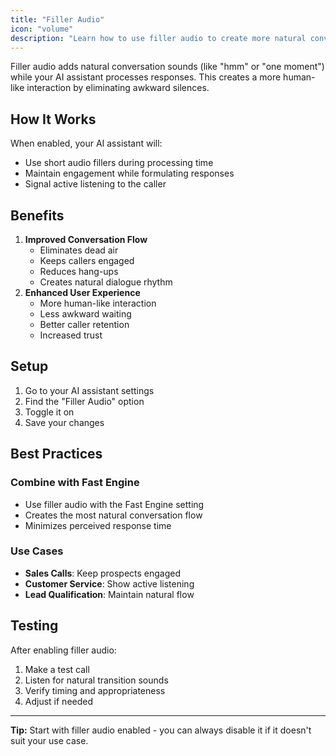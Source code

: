 ```yaml
---
title: "Filler Audio"
icon: "volume"
description: "Learn how to use filler audio to create more natural conversations with your AI assistant"
---
```


Filler audio adds natural conversation sounds (like "hmm" or "one moment") while your AI assistant processes responses. This creates a more human-like interaction by eliminating awkward silences.

## How It Works

When enabled, your AI assistant will:

- Use short audio fillers during processing time
- Maintain engagement while formulating responses
- Signal active listening to the caller

## Benefits

1. **Improved Conversation Flow**
   - Eliminates dead air
   - Keeps callers engaged
   - Reduces hang-ups
   - Creates natural dialogue rhythm
2. **Enhanced User Experience**
   - More human-like interaction
   - Less awkward waiting
   - Better caller retention
   - Increased trust

## Setup

1. Go to your AI assistant settings
2. Find the "Filler Audio" option
3. Toggle it on
4. Save your changes

## Best Practices

### Combine with Fast Engine

- Use filler audio with the Fast Engine setting
- Creates the most natural conversation flow
- Minimizes perceived response time

### Use Cases

- **Sales Calls**: Keep prospects engaged
- **Customer Service**: Show active listening
- **Lead Qualification**: Maintain natural flow

## Testing

After enabling filler audio:

1. Make a test call
2. Listen for natural transition sounds
3. Verify timing and appropriateness
4. Adjust if needed

---

**Tip:** Start with filler audio enabled - you can always disable it if it doesn't suit your use case.